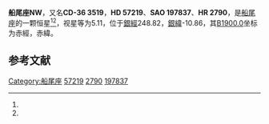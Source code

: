 {{Starbox begin
| name = 船尾座NW
}}
{{Starbox observe
| epoch = [[J2000.0|J2000.0]]
| constell = [[船尾座|船尾座]]<ref name=SIMBAD>{{cite web
 | url=http://simbad.u-strasbg.fr/simbad/sim-id?Ident=HR+2790
 | title =Pulsating variable Star
 | publisher=Centre de Données astronomiques de Strasbourg
 | work=SIMBAD
 | accessdate=2012-07-13}}</ref><ref name=DATA>{{cite web
 | url=http://vizier.u-strasbg.fr/viz-bin/VizieR-5?-out.add=.&-source=5050&-corr=PK=HR&-out.max=9999&HR=2790
 | title =VizieR Detailed Page
 | accessdate=2012-07-13}}</ref>
| 星官 = 
| ra = {{RA|7|18|38.2}}<ref name=SIMBAD /><ref name=DATA />
| dec = {{DEC|-36|44|34}}<ref name=SIMBAD /><ref name=DATA />
| appmag_v = 5.11<ref name=SIMBAD /><ref name=DATA />
}}
{{Starbox character
| class = B2IVne<ref name=SIMBAD /><ref name=DATA />
| b-v = -0.16<ref name=SIMBAD /><ref name=DATA />
| u-b = -0.66<ref name=SIMBAD /><ref name=DATA />
| r-i = -0.21<ref name=SIMBAD /><ref name=DATA />
| variable = 
}}
{{Starbox astrometry
| radial_v = -0.66
| prop_mo_ra = 18
| parallax = 
| p_error = 
}}
{{Starbox catalog
| names =CD-36 3519，[[SAO星表|SAO]] 197837，[[HD星表|HD]] 57219，[[HR星表|HR]] 2790}}
{{Starbox reference |Simbad=HR+2790}}
{{Starbox end}}

'''船尾座NW'''，又名'''CD-36 3519'''，'''HD 57219'''、'''SAO 197837'''、'''HR 2790'''，是[[船尾座|船尾座]]的一颗恒星<ref name=SIMBAD /><ref name=DATA />，视星等为5.11，位于[[銀道座標系|銀經]]248.82，[[銀道座標系|銀緯]]-10.86，其[[B1900.0|B1900.0]]坐标为赤經{{RA|7|15|4.8}}，赤緯{{DEC|-36|-10.86|35}}。

== 参考文献 ==
{{reflist}}

{{star-stub}}

{{船尾座恒星}}
[[Category:船尾座|Category:船尾座]]
[[Category:HD和HDE天體|57219]]
[[Category:HR天體|2790]]
[[Category:SAO天體|197837]]